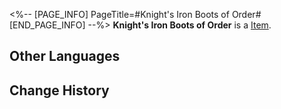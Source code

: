 <%-- [PAGE_INFO]
PageTitle=#Knight's Iron Boots of Order#
[END_PAGE_INFO] --%>
{{Item Infobox
|id          = 61034
|image       = Item Knight's Iron Boots of Order.png
|type        = 
|invCategory = Relics
|rarity      = 5
|effect      = 
|description = Standard boots distributed to the Knights of the Church of Purity Palace, with a simple word carved on their heels: Order.
|source1     = [[Cavern of Corrosion: Cloudford]]
}}
'''Knight's Iron Boots of Order''' is a [[Item]].

==Other Languages==
{{Other Languages
|en   = Knight's Iron Boots of Order
|zhs  = 圣骑的秩序铁靴
|zht  = 聖騎的秩序鐵靴
|ja   = 聖騎士の秩序の鉄靴
|ko   = 팔라딘의 질서 철장화
|es   = Grebas del orden de la paladina
|fr   = Bottes de fer de l'ordre du chevalier
|ru   = Железные сапоги порядка рыцаря
|th   = Knight's Iron Boots of Order
|vi   = Giày Sắt Thánh Kỵ Sĩ
|de   = Eiserne Stiefel der Ordnung der Ritterin
|id   = Knight's Iron Boots of Order
|pt   = Botas de Ferro da Ordem da Cavaleira
}}

==Change History==
{{Change History|2.0}}